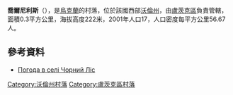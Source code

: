 {{coord|50|37|32|N|24|59|31|E|scale:30000|display=title}}

'''喬爾尼利斯'''（{{lang-uk|Чорний Ліс}}），是[[烏克蘭|烏克蘭]]的村落，位於該國西部[[沃倫州|沃倫州]]，由[[盧茨克區|盧茨克區]]負責管轄，面積0.3平方公里，海拔高度222米，2001年人口17，人口密度每平方公里56.67人。

==參考資料==
* [http://weather.in.ua/ua/volynskaja/28492 Погода в селі Чорний Ліс]{{Wayback|url=http://weather.in.ua/ua/volynskaja/28492 |date=20111219092500 }}

[[Category:沃倫州村落|Category:沃倫州村落]]
[[Category:盧茨克區村落|Category:盧茨克區村落]]


{{Volyn-geo-stub}}